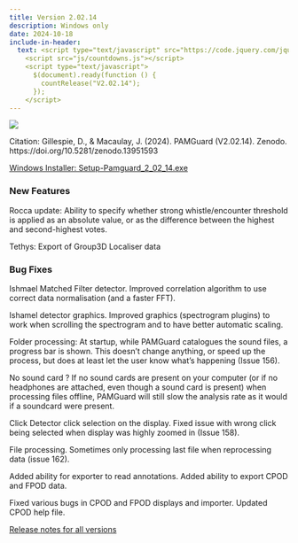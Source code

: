 ```yaml
---
title: Version 2.02.14
description: Windows only
date: 2024-10-18
include-in-header: 
  text: <script type="text/javascript" src="https://code.jquery.com/jquery-1.7.1.min.js"></script>
    <script src="js/countdowns.js"></script>
    <script type="text/javascript">
      $(document).ready(function () {
        countRelease("V2.02.14");
      });
    </script>
---
```


[![](https://zenodo.org/badge/DOI/10.5281/zenodo.13951593.svg)](https://doi.org/10.5281/zenodo.13951593)

Citation: Gillespie, D., & Macaulay, J. (2024). PAMGuard (V2.02.14). Zenodo. https://doi.org/10.5281/zenodo.13951593

<a href="https://github.com/PAMGuard/PAMGuard/releases/download/V2.02.14/Setup-Pamguard_2_02_14.exe" class="btn btn-primary btn-sm" role="button">Windows Installer: Setup-Pamguard_2_02_14.exe</a>

### New Features

Rocca update: Ability to specify whether strong whistle/encounter threshold is applied as an absolute value, or as the difference between the highest and second-highest votes.

Tethys: Export of Group3D Localiser data

### Bug Fixes

Ishmael Matched Filter detector. Improved correlation algorithm to use correct data normalisation (and a faster FFT).

Ishamel detector graphics. Improved graphics (spectrogram plugins) to work when scrolling the spectrogram and to have better automatic scaling.

Folder processing: At startup, while PAMGuard catalogues the sound files, a progress bar is shown. This doesn’t change anything, or speed up the process, but does at least let the user know what’s happening (Issue 156).

No sound card ? If no sound cards are present on your computer (or if no headphones are attached, even though a sound card is present) when processing files offline, PAMGuard will still slow the analysis rate as it would if a soundcard were present.

Click Detector click selection on the display. Fixed issue with wrong click being selected when display was highly zoomed in (Issue 158).

File processing. Sometimes only processing last file when reprocessing data (issue 162).

Added ability for exporter to read annotations. Added ability to export CPOD and FPOD data.

Fixed various bugs in CPOD and FPOD displays and importer. Updated CPOD help file.

[Release notes for all versions](../releasenotes.qmd)
